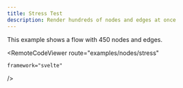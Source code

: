 ```yaml
---
title: Stress Test
description: Render hundreds of nodes and edges at once
---
```




<ExampleLayout>
This example shows a flow with 450 nodes and edges.

  <RemoteCodeViewer
    route="examples/nodes/stress"
    
    framework="svelte"
  />
</ExampleLayout>
